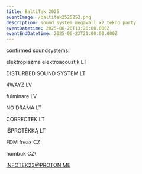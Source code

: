 ```yaml
---
title: BaltiTek 2025
eventImage: /baltitek2525252.png
description: sound system megawall x2 tekno party
eventDatetime: 2025-06-20T13:20:00.000Z
eventEndDatetime: 2025-06-23T21:00:00.000Z
---
```


confirmed soundsystems:

elektroplazma elektroacoustik LT

DISTURBED SOUND SYSTEM LT

4WAYZ LV

fulminare LV

NO DRAMA LT

CORRECTEK LT

IŠPROTĖKKĄ LT

FDM freax CZ

humbuk CZ\\

[INFOTEK23@PROTON.ME](mailto\:INFOTEK23@PROTON.ME)
